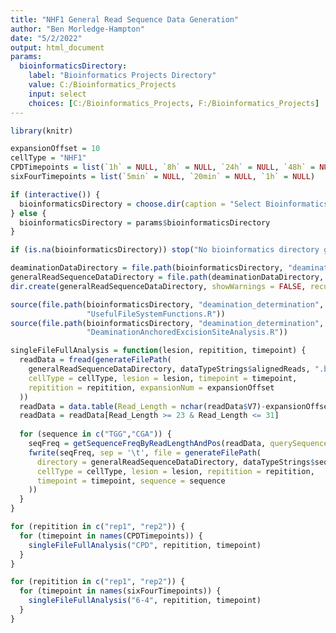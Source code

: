 ```yaml
---
title: "NHF1 General Read Sequence Data Generation"
author: "Ben Morledge-Hampton"
date: "5/2/2022"
output: html_document
params:
  bioinformaticsDirectory:
    label: "Bioinformatics Projects Directory"
    value: C:/Bioinformatics_Projects
    input: select
    choices: [C:/Bioinformatics_Projects, F:/Bioinformatics_Projects]
---
```



```r
library(knitr)

expansionOffset = 10
cellType = "NHF1"
CPDTimepoints = list(`1h` = NULL, `8h` = NULL, `24h` = NULL, `48h` = NULL)
sixFourTimepoints = list(`5min` = NULL, `20min` = NULL, `1h` = NULL)

if (interactive()) {
  bioinformaticsDirectory = choose.dir(caption = "Select Bioinformatics_Projects Directory")
} else {
  bioinformaticsDirectory = params$bioinformaticsDirectory
}

if (is.na(bioinformaticsDirectory)) stop("No bioinformatics directory given.")

deaminationDataDirectory = file.path(bioinformaticsDirectory, "deamination_determination", "data", cellType)
generalReadSequenceDataDirectory = file.path(deaminationDataDirectory, "general_read_sequences")
dir.create(generalReadSequenceDataDirectory, showWarnings = FALSE, recursive = TRUE)
```


```r
source(file.path(bioinformaticsDirectory, "deamination_determination", 'R',
                 "UsefulFileSystemFunctions.R"))
source(file.path(bioinformaticsDirectory, "deamination_determination", 'R',
                 "DeaminationAnchoredExcisionSiteAnalysis.R"))
```


```r
singleFileFullAnalysis = function(lesion, repitition, timepoint) {
  readData = fread(generateFilePath(
    generalReadSequenceDataDirectory, dataTypeStrings$alignedReads, ".bed",
    cellType = cellType, lesion = lesion, timepoint = timepoint,
    repitition = repitition, expansionNum = expansionOffset
  ))
  readData = data.table(Read_Length = nchar(readData$V7)-expansionOffset*2, Read_Sequence = readData$V7)
  readData = readData[Read_Length >= 23 & Read_Length <= 31]
  
  for (sequence in c("TGG","CGA")) {
    seqFreq = getSequenceFreqByReadLengthAndPos(readData, querySequences = c(sequence))
    fwrite(seqFreq, sep = '\t', file = generateFilePath(
      directory = generalReadSequenceDataDirectory, dataTypeStrings$sequenceFrequency, ".tsv",
      cellType = cellType, lesion = lesion, repitition = repitition,
      timepoint = timepoint, sequence = sequence
    ))
  }
}
```


```r
for (repitition in c("rep1", "rep2")) {
  for (timepoint in names(CPDTimepoints)) {
    singleFileFullAnalysis("CPD", repitition, timepoint)
  }
}
```


```r
for (repitition in c("rep1", "rep2")) {
  for (timepoint in names(sixFourTimepoints)) {
    singleFileFullAnalysis("6-4", repitition, timepoint)
  }
}
```

